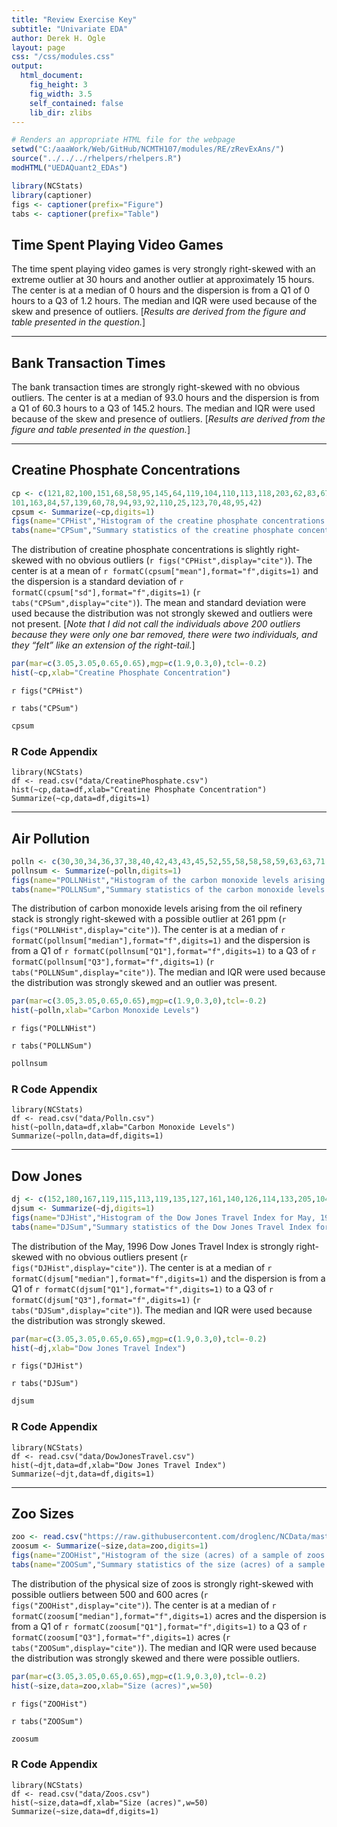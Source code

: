 ```yaml
---
title: "Review Exercise Key"
subtitle: "Univariate EDA"
author: Derek H. Ogle
layout: page
css: "/css/modules.css"
output:
  html_document:
    fig_height: 3
    fig_width: 3.5
    self_contained: false
    lib_dir: zlibs
---
```


```r
# Renders an appropriate HTML file for the webpage
setwd("C:/aaaWork/Web/GitHub/NCMTH107/modules/RE/zRevExAns/")
source("../../../rhelpers/rhelpers.R")
modHTML("UEDAQuant2_EDAs")
```
```r
library(NCStats)
library(captioner)
figs <- captioner(prefix="Figure")
tabs <- captioner(prefix="Table")
```

## Time Spent Playing Video Games

The time spent playing video games is very strongly right-skewed with an extreme outlier at 30 hours and another outlier at approximately 15 hours. The center is at a median of 0 hours and the dispersion is from a Q1 of 0 hours to a Q3 of 1.2 hours. The median and IQR were used because of the skew and presence of outliers. [*Results are derived from the figure and table presented in the question.*]

----

## Bank Transaction Times

The bank transaction times are strongly right-skewed with no obvious outliers. The center is at a median of 93.0 hours and the dispersion is from a Q1 of 60.3 hours to a Q3 of 145.2 hours. The median and IQR were used because of the skew and presence of outliers. [*Results are derived from the figure and table presented in the question.*]

----

## Creatine Phosphate Concentrations
```r
cp <- c(121,82,100,151,68,58,95,145,64,119,104,110,113,118,203,62,83,67,201,
101,163,84,57,139,60,78,94,93,92,110,25,123,70,48,95,42)
cpsum <- Summarize(~cp,digits=1)
figs(name="CPHist","Histogram of the creatine phosphate concentrations in 36 male volunteers.")
tabs(name="CPSum","Summary statistics of the creatine phosphate concentrations in 36 male volunteers.")
```

The distribution of creatine phosphate concentrations is slightly right-skewed with no obvious outliers (`r figs("CPHist",display="cite")`). The center is at a mean of `r formatC(cpsum["mean"],format="f",digits=1)` and the dispersion is a standard deviation of `r formatC(cpsum["sd"],format="f",digits=1)` (`r tabs("CPSum",display="cite")`). The mean and standard deviation were used because the distribution was not strongly skewed and outliers were not present.  [*Note that I did not call the individuals above 200 outliers because they were only one bar removed, there were two individuals, and they "felt" like an extension of the right-tail.*]

```r
par(mar=c(3.05,3.05,0.65,0.65),mgp=c(1.9,0.3,0),tcl=-0.2)
hist(~cp,xlab="Creatine Phosphate Concentration")
```

`r figs("CPHist")`

`r tabs("CPSum")`
```r
cpsum
```


### R Code Appendix
```
library(NCStats)
df <- read.csv("data/CreatinePhosphate.csv")
hist(~cp,data=df,xlab="Creatine Phosphate Concentration")
Summarize(~cp,data=df,digits=1)
```

----

## Air Pollution
```r
polln <- c(30,30,34,36,37,38,40,42,43,43,45,52,55,58,58,58,59,63,63,71,75,85,86,86,99,102,102,141,153,261,21)
pollnsum <- Summarize(~polln,digits=1)
figs(name="POLLNHist","Histogram of the carbon monoxide levels arising from the oil refinery stack.")
tabs(name="POLLNSum","Summary statistics of the carbon monoxide levels arising from the oil refinery stack.")
```

The distribution of carbon monoxide levels arising from the oil refinery stack is strongly right-skewed with a possible outlier at 261 ppm (`r figs("POLLNHist",display="cite")`). The center is at a median of `r formatC(pollnsum["median"],format="f",digits=1)` and the dispersion is from a Q1 of `r formatC(pollnsum["Q1"],format="f",digits=1)` to a Q3 of `r formatC(pollnsum["Q3"],format="f",digits=1)` (`r tabs("POLLNSum",display="cite")`). The median and IQR were used because the distribution was strongly skewed and an outlier was present.

```r
par(mar=c(3.05,3.05,0.65,0.65),mgp=c(1.9,0.3,0),tcl=-0.2)
hist(~polln,xlab="Carbon Monoxide Levels")
```

`r figs("POLLNHist")`

`r tabs("POLLNSum")`
```r
pollnsum
```


### R Code Appendix
```
library(NCStats)
df <- read.csv("data/Polln.csv")
hist(~polln,data=df,xlab="Carbon Monoxide Levels")
Summarize(~polln,data=df,digits=1)
```

----

## Dow Jones
```r
dj <- c(152,180,167,119,115,113,119,135,127,161,140,126,114,133,205,104,149,124,106,179)
djsum <- Summarize(~dj,digits=1)
figs(name="DJHist","Histogram of the Dow Jones Travel Index for May, 1996.")
tabs(name="DJSum","Summary statistics of the Dow Jones Travel Index for May, 1996.")
```

The distribution of the May, 1996 Dow Jones Travel Index is strongly right-skewed with no obvious outliers present (`r figs("DJHist",display="cite")`). The center is at a median of `r formatC(djsum["median"],format="f",digits=1)` and the dispersion is from a Q1 of `r formatC(djsum["Q1"],format="f",digits=1)` to a Q3 of `r formatC(djsum["Q3"],format="f",digits=1)` (`r tabs("DJSum",display="cite")`). The median and IQR were used because the distribution was strongly skewed.

```r
par(mar=c(3.05,3.05,0.65,0.65),mgp=c(1.9,0.3,0),tcl=-0.2)
hist(~dj,xlab="Dow Jones Travel Index")
```

`r figs("DJHist")`

`r tabs("DJSum")`
```r
djsum
```


### R Code Appendix
```
library(NCStats)
df <- read.csv("data/DowJonesTravel.csv")
hist(~djt,data=df,xlab="Dow Jones Travel Index")
Summarize(~djt,data=df,digits=1)
```

----

## Zoo Sizes
```r
zoo <- read.csv("https://raw.githubusercontent.com/droglenc/NCData/master/Zoo2.csv")
zoosum <- Summarize(~size,data=zoo,digits=1)
figs(name="ZOOHist","Histogram of the size (acres) of a sample of zoos.")
tabs(name="ZOOSum","Summary statistics of the size (acres) of a sample of zoos.")
```

The distribution of the physical size of zoos is strongly right-skewed with possible outliers between 500 and 600 acres (`r figs("ZOOHist",display="cite")`). The center is at a median of `r formatC(zoosum["median"],format="f",digits=1)` acres and the dispersion is from a Q1 of `r formatC(zoosum["Q1"],format="f",digits=1)` to a Q3 of `r formatC(zoosum["Q3"],format="f",digits=1)` acres (`r tabs("ZOOSum",display="cite")`). The median and IQR were used because the distribution was strongly skewed and there were possible outliers.

```r
par(mar=c(3.05,3.05,0.65,0.65),mgp=c(1.9,0.3,0),tcl=-0.2)
hist(~size,data=zoo,xlab="Size (acres)",w=50)
```

`r figs("ZOOHist")`

`r tabs("ZOOSum")`
```r
zoosum
```


### R Code Appendix
```
library(NCStats)
df <- read.csv("data/Zoos.csv")
hist(~size,data=df,xlab="Size (acres)",w=50)
Summarize(~size,data=df,digits=1)
```
